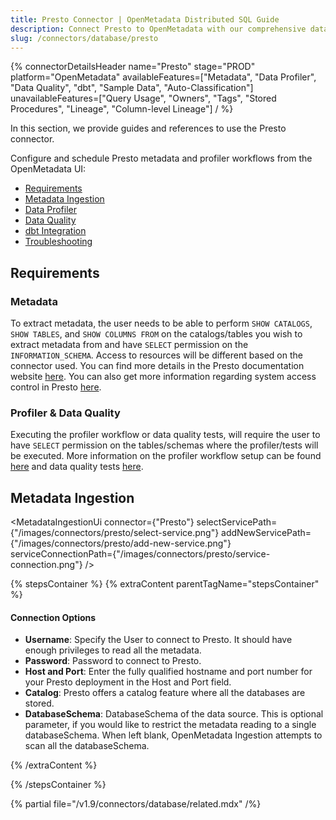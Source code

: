 ```yaml
---
title: Presto Connector | OpenMetadata Distributed SQL Guide
description: Connect Presto to OpenMetadata with our comprehensive database connector guide. Step-by-step setup, configuration, and metadata extraction for seamless integration.
slug: /connectors/database/presto
---
```








{% connectorDetailsHeader
name="Presto"
stage="PROD"
platform="OpenMetadata"
availableFeatures=["Metadata", "Data Profiler", "Data Quality", "dbt", "Sample Data", "Auto-Classification"]
unavailableFeatures=["Query Usage", "Owners", "Tags", "Stored Procedures", "Lineage", "Column-level Lineage"]
/ %}

In this section, we provide guides and references to use the Presto connector.

Configure and schedule Presto metadata and profiler workflows from the OpenMetadata UI:

- [Requirements](#requirements)
- [Metadata Ingestion](#metadata-ingestion)
- [Data Profiler](/how-to-guides/data-quality-observability/profiler/workflow)
- [Data Quality](/how-to-guides/data-quality-observability/quality)
- [dbt Integration](/connectors/ingestion/workflows/dbt)
- [Troubleshooting](/connectors/database/presto/troubleshooting)

<IngestionModeTiles yamlPath="/snippets/connectors/database/presto/yaml" />

## Requirements

### Metadata

To extract metadata, the user needs to be able to perform `SHOW CATALOGS`, `SHOW TABLES`, and `SHOW COLUMNS FROM` on the catalogs/tables you wish to extract metadata from and have `SELECT` permission on the `INFORMATION_SCHEMA`. Access to resources will be different based on the connector used. You can find more details in the Presto documentation website [here](https://prestodb.io/docs/current/connector.html). You can also get more information regarding system access control in Presto [here](https://prestodb.io/docs/current/security/built-in-system-access-control.html).

### Profiler & Data Quality
Executing the profiler workflow or data quality tests, will require the user to have `SELECT` permission on the tables/schemas where the profiler/tests will be executed. More information on the profiler workflow setup can be found [here](/how-to-guides/data-quality-observability/profiler/workflow) and data quality tests [here](/how-to-guides/data-quality-observability/quality).

## Metadata Ingestion

<MetadataIngestionUi connector={"Presto"} selectServicePath={"/images/connectors/presto/select-service.png"} addNewServicePath={"/images/connectors/presto/add-new-service.png"} serviceConnectionPath={"/images/connectors/presto/service-connection.png"} />

{% stepsContainer %}
{% extraContent parentTagName="stepsContainer" %}

#### Connection Options

- **Username**: Specify the User to connect to Presto. It should have enough privileges to read all the metadata.
- **Password**: Password to connect to Presto.
- **Host and Port**: Enter the fully qualified hostname and port number for your Presto deployment in the Host and Port field.
- **Catalog**: Presto offers a catalog feature where all the databases are stored.
- **DatabaseSchema**: DatabaseSchema of the data source. This is optional parameter, if you would like to restrict the metadata reading to a single databaseSchema. When left blank, OpenMetadata Ingestion attempts to scan all the databaseSchema.

<AdvancedConfiguration />

{% /extraContent %}

<TestConnection />

<ConfigureIngestion />

<IngestionScheduleAndDeploy />

{% /stepsContainer %}

{% partial file="/v1.9/connectors/database/related.mdx" /%}
